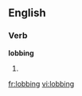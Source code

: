 ==English==
===Verb===
'''lobbing'''
# {{present participle of|[[lob]]}}

[[fr:lobbing]]
[[vi:lobbing]]